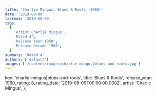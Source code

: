 ```yaml
---
title: 'Charlie Mingus: Blues & Roots (1960)'
date: '2019-08-09'
lastmod: '2019-08-09'
tags:
  [
    'Artist Charlie Mingus',
    'Rated 4',
    'Release Year 1960',
    'Release Decade 1960',
  ]
summary: 'Rated 4'
authors: ['default']
images: ['/content/images/charlie-mingus|blues-and-roots.jpg']
---
```


  key: 'charlie-mingus|blues-and-roots',
  title: 'Blues & Roots',
  release_year: 1960,
  rating: 8,
  rating_date: '2019-08-09T00:00:00.000Z',
  artist: 'Charlie Mingus',
};

<MusicRating data={data} />
